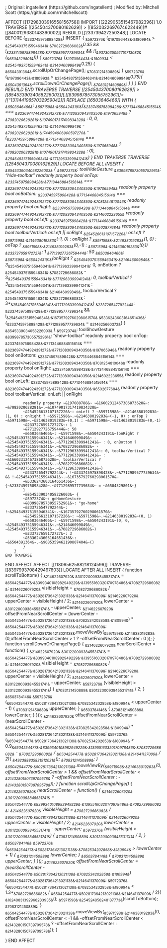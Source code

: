 ; Original: ingatellent (https://github.com/ingatellent)
; Modified by: Mitchell Scott (https://github.com/rmitchellscott)

AFFECT [[17298303916558156758]]
IMPORT [[2229053515467982396]] 1.0
TRAVERSE [[254504370080162629]] > [[8520322697674622449]]#[[8400129380148390002]] 
    REBUILD [[233739427250348]] 
        LOCATE BEFORE {~&233745975898428&~}
            INSERT {
                ~&5972376&~ (~&197096443&~.~&180994&~ > ~&254549375155946341&~.~&7082729686082&~*0.35 && !~&233745975898428&~.~&7712989577739634&~ && !(~&9373035092751713082&~(~&6504329801&~))) {
                    ~&5972376&~ (~&197096443&~.~&180993&~ < ~&254549375155946341&~.~&214646099849&~*0.25) {
                        ~&6504391364&~.scrollUpOrChangePage();
                        ~&7083121450889&~;
                    }
                    ~&5972376&~ (~&197096443&~.~&180993&~ > ~&254549375155946341&~.~&214646099849&~*0.75){
                        ~&6504391364&~.scrollDownOrChangePage();
                        ~&7083121450889&~;
                    }
                }
            }
    END REBUILD
END TRAVERSE
TRAVERSE [[254504370080162629]] > [[8545339034058226003]][.[[8399878573055752961]]=[["13114419657032959042]]]
	REPLACE [[6503646466]] WITH {
		~&6503646466&~: ~&5971598&~.~&6504243191&~(~&233745975898428&~.~&7713446884515614&~ === ~&8236974744924391272&~.~&7712083094340350&~.~&197065948&~ ? ~&7082020628281&~.~&10749017317419834328&~ : 0, 0, ~&254549375155946341&~.~&214646099849&~ - ~&7082020628281&~.~&1744594906900597270&~ - (~&233745975898428&~.~&7713446884515614&~ === ~&8236974744924391272&~.~&7712083094340350&~.~&197065948&~ ? ~&7082020628281&~.~&10749017317419834328&~ : 0), ~&254549375155946341&~.~&7712963399941241&~)
	}
END TRAVERSE
        TRAVERSE [[254504370080162629]]
  		LOCATE BEFORE ALL
		INSERT {
		    ~&8545339034058226003&~ {
			~&5972374&~: toolHideGesture
			~&8399878573055752961&~: "hide-toolbar"
			readonly property bool onTop: ~&233745975898428&~.~&7713446884515614&~ === ~&8236974744924391272&~.~&7712083094340350&~.~&197065948&~
			readonly property bool onBottom: ~&233745975898428&~.~&7713446884515614&~ === ~&8236974744924391272&~.~&7712083094340350&~.~&7081254810046&~
			readonly property bool onRight: ~&233745975898428&~.~&7713446884515614&~ === ~&8236974744924391272&~.~&7712083094340350&~.~&214602223655&~
			readonly property bool onLeft: ~&233745975898428&~.~&7713446884515614&~ === ~&8236974744924391272&~.~&7712083094340350&~.~&6502877684&~
			readonly property bool toolbarVertical: onLeft || onRight
			~&254526613107157226&~: onLeft ? ~&5971598&~.~&214638019283&~(-1, 0) : onRight ? ~&5971598&~.~&214638019283&~(1, 0) : onTop ? ~&5971598&~.~&214638019283&~(0,-1) : ~&5971598&~.~&214638019283&~(0,1)
			~&233727659172727&~: 1
			~&7712927726759444&~: 50
			~&6503646466&~: ~&5971598&~.~&6504243191&~(onRight ? ~&254549375155946341&~.~&214646099849&~ - 3*~&254549375155946341&~.~&7712963399941241&~: 0, onBottom ? ~&254549375155946341&~.~&7082729686082&~ - 3*~&254549375155946341&~.~&7712963399941241&~: 0, toolbarVertical ? 3*~&254549375155946341&~.~&7712963399941241&~ : ~&254549375155946341&~.~&214646099849&~, toolbarVertical ? ~&254549375155946341&~.~&7082729686082&~ : 3*~&254549375155946341&~.~&7712963399941241&~)
			~&233726547792244&~: ~&233745975898428&~.~&7712989577739634&~ && !~&254549375155946341&~.~&16735792760298061570&~
			~&5336243603164651436&~: {~&233745975898428&~.~&7712989577739634&~ = ~&214625660372&~}
		    }
		    ~&8545339034058226003&~ {
			~&5972374&~: toolShowGesture
			~&8399878573055752961&~: "show-toolbar"
			readonly property bool onTop: ~&233745975898428&~.~&7713446884515614&~ === ~&8236974744924391272&~.~&7712083094340350&~.~&197065948&~
			readonly property bool onBottom: ~&233745975898428&~.~&7713446884515614&~ === ~&8236974744924391272&~.~&7712083094340350&~.~&7081254810046&~
			readonly property bool onRight: ~&233745975898428&~.~&7713446884515614&~ === ~&8236974744924391272&~.~&7712083094340350&~.~&214602223655&~
			readonly property bool onLeft: ~&233745975898428&~.~&7713446884515614&~ === ~&8236974744924391272&~.~&7712083094340350&~.~&6502877684&~
			readonly property bool toolbarVertical: onLeft || onRight

			readonly property ~&197088788&~ ~&16602312467386873628&~: ~&7082020628281&~.~&10749017317419834328&~
			~&254526613107157226&~: onLeft ? ~&5971598&~.~&214638019283&~(1, 0) : onRight ? ~&5971598&~.~&214638019283&~(-1, 0) : onTop ? ~&5971598&~.~&214638019283&~(0,1) : ~&5971598&~.~&214638019283&~(0,-1)
			~&233727659172727&~: 1
			~&7712927726759444&~: 50
			~&6503646466&~: ~&5971598&~.~&6504243191&~(onRight ? ~&254549375155946341&~.~&214646099849&~ - ~&254549375155946341&~.~&7712963399941241&~ : 0, onBottom ? ~&254549375155946341&~.~&7082729686082&~ - ~&254549375155946341&~.~&7712963399941241&~: 0, toolbarVertical ? ~&254549375155946341&~.~&7712963399941241&~ : ~&16602312467386873628&~, toolbarVertical ? ~&254549375155946341&~.~&7082729686082&~: ~&254549375155946341&~.~&7712963399941241&~)
			~&233726547792244&~: !~&233745975898428&~.~&7712989577739634&~ && !~&254549375155946341&~.~&16735792760298061570&~
			~&5336243603164651436&~: {~&233745975898428&~.~&7712989577739634&~ = ~&6504329801&~}
		    }
		    ~&8545339034058226003&~ {
			~&5972374&~: goHomeGesture
			~&8399878573055752961&~: "go-home"
			~&233726547792244&~: !~&254549375155946341&~.~&16735792760298061570&~
			~&254526613107157226&~: ~&5971598&~.~&214638019283&~(0, 1)
			~&6503646466&~: ~&5971598&~.~&6504243191&~(0, 0, ~&254549375155946341&~.~&214646099849&~, ~&254549375155946341&~.~&7082729686082&~)
			~&233727659172727&~: 3
			~&5336243603164651436&~: ~&6504391364&~.~&9085359462190807404&~()
		    }
		}
	END TRAVERSE
END AFFECT
AFFECT [[11806562588218124596]]
	TRAVERSE [[8397993708429497603]]
		LOCATE AFTER ALL
			INSERT {
function scrollToBottom() {
    ~&214622607920&~ ~&3012200093845531741&~ = ~&6504254477&~.~&8399340108982949229&~.~&13955160320170978486&~.~&7082729686082&~;
    ~&214622607920&~ visibleHeight = ~&7082729686082&~ / ~&6504254477&~.~&502817364213021138&~.~&214641137009&~;
    ~&214622607920&~ upperCenter = visibleHeight / 2;
    ~&214622607920&~ lowerCenter = ~&3012200093845531741&~ - upperCenter;
    ~&214622607920&~ offsetFromNearScrollCenter = (lowerCenter - ~&6504254477&~.~&502817364213021138&~.~&7082534202858&~.~&180994&~) * ~&6504254477&~.~&502817364213021138&~.~&214641137009&~;
    ~&6504254477&~.~&502817364213021138&~.moveViewBy(~&5971598&~.~&214638019283&~(0,offsetFromNearScrollCenter > 1 ? -offsetFromNearScrollCenter : 0 ));
}
function scrollDownOrChangePage() {
    ~&214622607920&~ nearScrollCenter = function() {
        ~&214622607920&~ ~&3012200093845531741&~ = ~&6504254477&~.~&8399340108982949229&~.~&13955160320170978486&~.~&7082729686082&~;
        ~&214622607920&~ visibleHeight = ~&7082729686082&~ / ~&6504254477&~.~&502817364213021138&~.~&214641137009&~;
        ~&214622607920&~ upperCenter = visibleHeight / 2;
        ~&214622607920&~ lowerCenter = ~&3012200093845531741&~ - upperCenter;
        ~&5972376&~ (visibleHeight > ~&3012200093845531741&~) {
            ~&7083121450889&~ ~&3012200093845531741&~ / 2;
        } ~&6503784146&~ ~&5972376&~ (~&6504254477&~.~&502817364213021138&~.~&7082534202858&~.~&180994&~ < upperCenter - 1) {
            ~&7083121450889&~ upperCenter;
        } ~&6503784146&~ {
            ~&7083121450889&~ lowerCenter;
        }
    }();
    ~&214622607920&~ offsetFromNearScrollCenter = (nearScrollCenter - ~&6504254477&~.~&502817364213021138&~.~&7082534202858&~.~&180994&~) * ~&6504254477&~.~&502817364213021138&~.~&214641137009&~;
    ~&5972376&~(~&6504254477&~.~&502817364213021138&~.~&7082534202858&~.~&180994&~ > 0.9*~&6504254477&~.~&8399340108982949229&~.~&13955160320170978486&~.~&7082729686082&~ - ~&7082729686082&~ / ~&6504254477&~.~&502817364213021138&~.~&214641137009&~ / 2){
        ~&492388835821912021&~();
        ~&7083121450889&~;
    }
    ~&6504254477&~.~&502817364213021138&~.moveViewBy(~&5971598&~.~&214638019283&~(0, offsetFromNearScrollCenter > 1 && offsetFromNearScrollCenter < ~&2143280150739709578&~ ? -offsetFromNearScrollCenter : -~&2143280150739709578&~));
}
function scrollUpOrChangePage() {
    ~&214622607920&~ nearScrollCenter = function() {
        ~&214622607920&~ ~&3012200093845531741&~ = ~&6504254477&~.~&8399340108982949229&~.~&13955160320170978486&~.~&7082729686082&~;
        ~&214622607920&~ visibleHeight = ~&7082729686082&~ / ~&6504254477&~.~&502817364213021138&~.~&214641137009&~;
        ~&214622607920&~ upperCenter = visibleHeight / 2;
        ~&214622607920&~ lowerCenter = ~&3012200093845531741&~ - upperCenter;
        ~&5972376&~ (visibleHeight > ~&3012200093845531741&~) {
            ~&7083121450889&~ ~&3012200093845531741&~ / 2;
        } ~&6503784146&~ ~&5972376&~ (~&6504254477&~.~&502817364213021138&~.~&7082534202858&~.~&180994&~ > lowerCenter + 1) {
            ~&7083121450889&~ lowerCenter;
        } ~&6503784146&~ {
            ~&7083121450889&~ upperCenter;
        }
    }();
    ~&214622607920&~ offsetFromNearScrollCenter = (nearScrollCenter - ~&6504254477&~.~&502817364213021138&~.~&7082534202858&~.~&180994&~) * ~&6504254477&~.~&502817364213021138&~.~&214641137009&~;
        ~&5972376&~(~&6504254477&~.~&502817364213021138&~.~&7082534202858&~.~&180994&~ < 1.3*~&7082729686082&~ / ~&6504254477&~.~&502817364213021138&~.~&214641137009&~ / 2){
    ~&16248831392968283935&~();
~&5971598&~.~&254524858248187773&~(scrollToBottom);
    ~&7083121450889&~;
}
    ~&6504254477&~.~&502817364213021138&~.moveViewBy(~&5971598&~.~&214638019283&~(0, offsetFromNearScrollCenter < -1 && -offsetFromNearScrollCenter < ~&2143280150739709578&~ ? -offsetFromNearScrollCenter : ~&2143280150739709578&~));
}

}
END AFFECT
